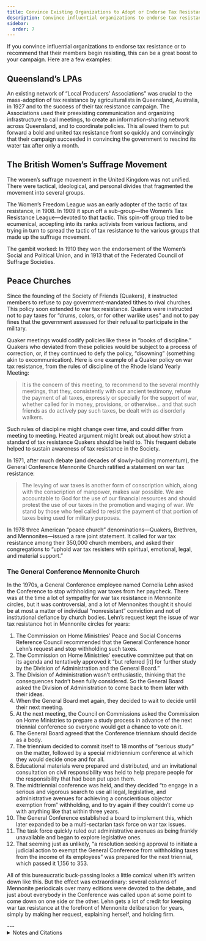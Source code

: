 ```yaml
---
title: Convince Existing Organizations to Adopt or Endorse Tax Resistance
description: Convince influential organizations to endorse tax resistance or to recommend that their members begin resisting.
sidebar:
  order: 7
---
```


If you convince influential organizations to endorse tax resistance or to recommend that their members begin resisting, this can be a great boost to your campaign.
Here are a few examples:

## <Badge text="Example" size="medium" /> Queensland’s LPAs

An existing network of “Local Producers’ Associations” was crucial to the mass-adoption of tax resistance by agriculturalists in Queensland, Australia, in 1927 and to the success of their tax resistance campaign.
The Associations used their preexisting communication and organizing infrastructure to call meetings, to create an information-sharing network across Queensland, and to coordinate policies.
This allowed them to put forward a bold and united tax resistance front so quickly and convincingly that their campaign succeeded in convincing the government to rescind its water tax after only a month.

## <Badge text="Example" size="medium" /> The British Women’s Suffrage Movement

The women’s suffrage movement in the United Kingdom was not unified.
There were tactical, ideological, and personal divides that fragmented the movement into several groups.

The Women’s Freedom League was an early adopter of the tactic of tax resistance, in 1908.
In 1909 it spun off a sub-group—the Women’s Tax Resistance League—devoted to that tactic.
This spin-off group tried to be ecumenical, accepting into its ranks activists from various factions, and trying in turn to spread the tactic of tax resistance to the various groups that made up the suffrage movement.

The gambit worked:
In 1910 they won the endorsement of the Women’s Social and Political Union, and in 1913 that of the Federated Council of Suffrage Societies.

## <Badge text="Example" size="medium" /> Peace Churches

Since the founding of the Society of Friends (Quakers), it instructed members to refuse to pay government-mandated tithes to rival churches.
This policy soon extended to war tax resistance.
Quakers were instructed not to pay taxes for “drums, colors, or for other warlike uses” and not to pay fines that the government assessed for their refusal to participate in the military.

Quaker meetings would codify policies like these in “books of discipline.”
Quakers who deviated from these policies would be subject to a process of correction, or, if they continued to defy the policy, “disowning” (something akin to excommunication).
Here is one example of a Quaker policy on war tax resistance, from the rules of discipline of the Rhode Island Yearly Meeting:

> It is the concern of this meeting, to recommend to the several monthly meetings, that they, consistently with our ancient testimony, refuse the payment of all taxes, expressly or specially for the support of war, whether called for in money, provisions, or otherwise… and that such friends as do actively pay such taxes, be dealt with as disorderly walkers.

Such rules of discipline might change over time, and could differ from meeting to meeting.
Heated argument might break out about how strict a standard of tax resistance Quakers should be held to.
This frequent debate helped to sustain awareness of tax resistance in the Society.

In 1971, after much debate (and decades of slowly-building momentum), the General Conference Mennonite Church ratified a statement on war tax resistance:

> The levying of war taxes is another form of conscription which, along with the conscription of manpower, makes war possible.
> We are accountable to God for the use of our financial resources and should protest the use of our taxes in the promotion and waging of war.
> We stand by those who feel called to resist the payment of that portion of taxes being used for military purposes.

In 1978 three American “peace church” denominations—Quakers, Brethren, and Mennonites—issued a rare joint statement.
It called for war tax resistance among their 350,000 church members, and asked their congregations to “uphold war tax resisters with spiritual, emotional, legal, and material support.”

### <Badge text="Example" size="small" /> The General Conference Mennonite Church

In the 1970s, a General Conference employee named Cornelia Lehn asked the Conference to stop withholding war taxes from her paycheck.
There was at the time a lot of sympathy for war tax resistance in Mennonite circles, but it was controversial, and a lot of Mennonites thought it should be at most a matter of individual “nonresistant” conviction and not of institutional defiance by church bodies.
Lehn’s request kept the issue of war tax resistance hot in Mennonite circles for years:

1. The Commission on Home Ministries’ Peace and Social Concerns Reference Council recommended that the General Conference honor Lehn’s request and stop withholding such taxes.
1. The Commission on Home Ministries’ executive committee put that on its agenda and tentatively approved it “but referred [it] for further study by the Division of Administration and the General Board.”
1. The Division of Administration wasn’t enthusiastic, thinking that the consequences hadn’t been fully considered.
   So the General Board asked the Division of Administration to come back to them later with their ideas.
1. When the General Board met again, they decided to wait to decide until their next meeting.
1. At the next meeting, the Council on Commissions asked the Commission on Home Ministries to prepare a study process in advance of the next triennial conference so everyone would get a chance to vote on it.
1. The General Board agreed that the Conference triennium should decide as a body.
1. The triennium decided to commit itself to 18 months of “serious study” on the matter, followed by a special midtriennium conference at which they would decide once and for all.
1. Educational materials were prepared and distributed, and an invitational consultation on civil responsibility was held to help prepare people for the responsibility that had been put upon them.
1. The midtriennial conference was held, and they decided “to engage in a serious and vigorous search to use all legal, legislative, and administrative avenues for achieving a conscientious objector exemption from” withholding, and to try again if they couldn’t come up with anything like that within three years.
1. The General Conference established a board to implement this, which later expanded to be a multi-sectarian task force on war tax issues.
1. The task force quickly ruled out administrative avenues as being frankly unavailable and began to explore legislative ones.
1. That seeming just as unlikely, “a resolution seeking approval to initiate a judicial action to exempt the General Conference from withholding taxes from the income of its employees” was prepared for the next triennial, which passed it 1,156 to 353.

All of this bureaucratic buck-passing looks a little comical when it’s written down like this.
But the effect was extraordinary: several columns of Mennonite periodicals over many editions were devoted to the debate, and just about everybody in the Conference was called upon at some point to come down on one side or the other.
Lehn gets a lot of credit for keeping war tax resistance at the forefront of Mennonite deliberation for years, simply by making her request, explaining herself, and holding firm.

<Aside type="tip" title="Wikipedia">
  <WikipediaBadge title="Women’s suffrage in the United Kingdom" url="https://en.wikipedia.org/wiki/Women%27s_suffrage_in_the_United_Kingdom" />
  <WikipediaBadge title="Women’s Tax Resistance League" url="https://en.wikipedia.org/wiki/Women%27s_Tax_Resistance_League" />
  <WikipediaBadge title="Women’s Social and Political Union" url="https://en.wikipedia.org/wiki/Women%27s_Social_and_Political_Union" />
  <WikipediaBadge title="Quakers" />
  <WikipediaBadge title="General Conference Mennonite Church" />
</Aside>
---

<details>
<summary>Notes and Citations</summary>

* See [<i>The Picket Line</i>](http://sniggle.net/TPL/index5.php?entry=18Mar12) for links to and excerpts from a number of sources that document the LPA campaign.
* [“No Vote, No Taxes”](https://news.google.com/newspapers?id=GeI6AAAAIBAJ&sjid=6ikMAAAAIBAJ&pg=6307,2744482) <i>The Vote</i> 15 October 1910, p. 293
* [“The Federated Council Urges Tax Resistance”](https://news.google.com/newspapers?id=luI6AAAAIBAJ&sjid=6ikMAAAAIBAJ&pg=771,10123186) <i>The Vote</i> 18 April 1913, p. 412
* “Avoid Censuring or Judging Each Other” <i>American Quaker War Tax Resistance</i>, 2nd. ed. (2011), pp. 193–94
* [“Protestant groups eye war-tax resistance”](https://books.google.com/books?id=6QFOAAAAIBAJ&pg=PA24&dq=%E2%80%9CProtestant+groups+eye+war-tax+resistance%E2%80%9D&article_id=3780,3502833&hl=en&sa=X&ved=2ahUKEwiOzu-wx9CMAxWuI0QIHVOsHuoQ6AF6BAgFEAM#v=onepage&q=%E2%80%9CProtestant%20groups%20eye%20war-tax%20resistance%E2%80%9D&f=false) <i>Free Lance-Star</i> (Associated Press) 23 September 1978, p. 25
* [“The Way of Peace”](https://anabaptistwiki.org/mediawiki/index.php?title=The_Way_of_Peace_(General_Conference_Mennonite_Church,_1971)) General Conference Mennonite Church, 1971
* “Sects Urge Tax Protest for Peace” <i>Milwaukee Sentinel</i> 9 October 1978, p. 14

</details>
